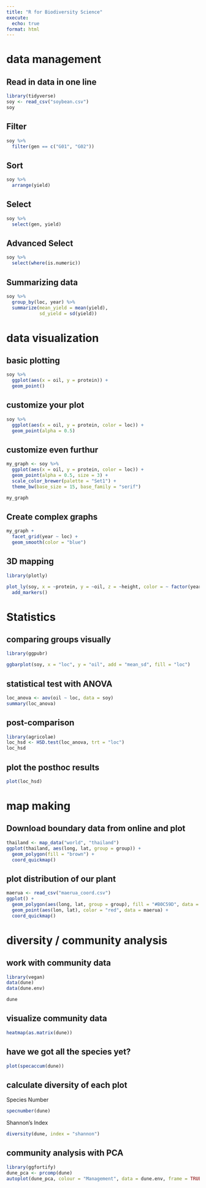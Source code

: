 ```yaml
---
title: "R for Biodiversity Science"
execute:
  echo: true
format: html
---
```


# data management

## Read in data in one line

```r
library(tidyverse)
soy <- read_csv("soybean.csv")
soy
```

## Filter

```r
soy %>% 
  filter(gen == c("G01", "G02"))
```

## Sort

```r
soy %>% 
  arrange(yield)
```

## Select

```r
soy %>% 
  select(gen, yield)
```

## Advanced Select

```r
soy %>% 
  select(where(is.numeric))
```

## Summarizing data

```r
soy %>% 
  group_by(loc, year) %>% 
  summarize(mean_yield = mean(yield), 
            sd_yield = sd(yield))
```

# data visualization

## basic plotting

```r
soy %>% 
  ggplot(aes(x = oil, y = protein)) +
  geom_point()
```

## customize your plot

```r
soy %>% 
  ggplot(aes(x = oil, y = protein, color = loc)) +
  geom_point(alpha = 0.5)
```

## customize even furthur

```r
my_graph <- soy %>% 
  ggplot(aes(x = oil, y = protein, color = loc)) +
  geom_point(alpha = 0.5, size = 3) +
  scale_color_brewer(palette = "Set1") +
  theme_bw(base_size = 15, base_family = "serif") 

my_graph
```

## Create complex graphs

```r
my_graph +
  facet_grid(year ~ loc) +
  geom_smooth(color = "blue")
```

## 3D mapping

```r
library(plotly)

plot_ly(soy, x = ~protein, y = ~oil, z = ~height, color = ~ factor(year)) %>% 
  add_markers()
```

# Statistics

## comparing groups visually

```r
library(ggpubr)

ggbarplot(soy, x = "loc", y = "oil", add = "mean_sd", fill = "loc")
```

## statistical test with ANOVA

```r
loc_anova <- aov(oil ~ loc, data = soy)
summary(loc_anova)
```

## post-comparison

```r
library(agricolae)
loc_hsd <- HSD.test(loc_anova, trt = "loc")
loc_hsd
```

## plot the posthoc results

```r
plot(loc_hsd)
```

# map making

## Download boundary data from online and plot

```r
thailand <- map_data("world", "thailand")
ggplot(thailand, aes(long, lat, group = group)) +
  geom_polygon(fill = "brown") +
  coord_quickmap()
```

## plot distribution of our plant

```r
maerua <- read_csv("maerua_coord.csv")
ggplot() +
  geom_polygon(aes(long, lat, group = group), fill = "#B0C59D", data = thailand) +
  geom_point(aes(lon, lat), color = "red", data = maerua) +
  coord_quickmap()
```

# diversity / community analysis

## work with community data

```r
library(vegan)
data(dune)
data(dune.env)
```

```r
dune
```

## visualize community data

```r
heatmap(as.matrix(dune))
```

## have we got all the species yet?

```r
plot(specaccum(dune))
```

## calculate diversity of each plot

Species Number

```r
specnumber(dune)
```

Shannon's Index

```r
diversity(dune, index = "shannon")
```

## community analysis with PCA

```r
library(ggfortify)
dune_pca <- prcomp(dune)
autoplot(dune_pca, colour = "Management", data = dune.env, frame = TRUE)
```
